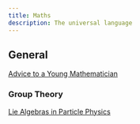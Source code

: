 ```yaml
---
title: Maths
description: The universal language
---
```


## General

[Advice to a Young Mathematician](https://assets.press.princeton.edu/releases/gowers/gowers_VIII_6.pdf)


### Group Theory

[Lie Algebras in Particle Physics](https://library.oapen.org/handle/20.500.12657/50876)